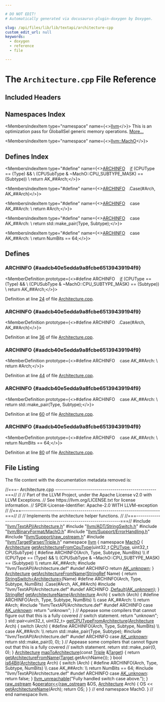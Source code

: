 ```yaml
---

# DO NOT EDIT!
# Automatically generated via docusaurus-plugin-doxygen by Doxygen.

slug: /api/files/lib/lib/textapi/architecture-cpp
custom_edit_url: null
keywords:
  - doxygen
  - reference
  - file

---
```





# The `Architecture.cpp` File Reference

<DoxygenPage pluginConfig={pluginConfig}>



## Included Headers

<IncludesList>
<IncludesListItem
  filePath="llvm/TextAPI/Architecture.h"
  permalink="/docs/api/files/include/include/llvm/include/llvm/textapi/architecture-h"
  isLocal="true" />
<IncludesListItem
  filePath="llvm/ADT/StringSwitch.h"
  permalink="/docs/api/files/include/include/llvm/include/llvm/adt/stringswitch-h"
  isLocal="true" />
<IncludesListItem
  filePath="llvm/BinaryFormat/MachO.h"
  permalink="/docs/api/files/include/include/llvm/include/llvm/binaryformat/macho-h"
  isLocal="true" />
<IncludesListItem
  filePath="llvm/Support/ErrorHandling.h"
  permalink="/docs/api/files/include/include/llvm/include/llvm/support/errorhandling-h"
  isLocal="true" />
<IncludesListItem
  filePath="llvm/Support/raw_ostream.h"
  permalink="/docs/api/files/include/include/llvm/include/llvm/support/raw-ostream-h"
  isLocal="true" />
<IncludesListItem
  filePath="llvm/TargetParser/Triple.h"
  permalink="/docs/api/files/include/include/llvm/include/llvm/targetparser/triple-h"
  isLocal="true" />
<IncludesListItem
  filePath="llvm/TextAPI/Architecture.def"
  permalink=""
  isLocal="true" />
</IncludesList>

## Namespaces Index

<MembersIndex>

<MembersIndexItem
  type="namespace"
  name={<><a href="/docs/api/namespaces/llvm">llvm</a></>}>
This is an optimization pass for GlobalISel generic memory operations. <a href="/docs/api/namespaces/llvm/#details">More...</a>
</MembersIndexItem>

<MembersIndexItem
  type="namespace"
  name={<><a href="/docs/api/namespaces/llvm/macho">llvm::MachO</a></>}>
</MembersIndexItem>

</MembersIndex>

## Defines Index

<MembersIndex>

<MembersIndexItem
  type="#define"
  name={<><a href="#aadcb40e5edda9a8fcbe65139439194f9">ARCHINFO</a>&nbsp;&nbsp;&nbsp;  <a href="/docs/api/files/lib/lib/passes/passbuilderbindings-cpp/#acdfbcf188e2d4a80837e89de2ccdffab">if</a> (CPUType == (Type) &amp;&amp;                                                     \\
      (CPUSubType &amp; ~MachO::CPU&#95;SUBTYPE&#95;MASK) == (Subtype))                    \\
    return AK&#95;##Arch;</>}>
</MembersIndexItem>

<MembersIndexItem
  type="#define"
  name={<><a href="#aadcb40e5edda9a8fcbe65139439194f9">ARCHINFO</a>&nbsp;&nbsp;&nbsp;.Case(#Arch, AK&#95;##Arch)</>}>
</MembersIndexItem>

<MembersIndexItem
  type="#define"
  name={<><a href="#aadcb40e5edda9a8fcbe65139439194f9">ARCHINFO</a>&nbsp;&nbsp;&nbsp;  case AK&#95;##Arch:                                                              \\
    return #Arch;</>}>
</MembersIndexItem>

<MembersIndexItem
  type="#define"
  name={<><a href="#aadcb40e5edda9a8fcbe65139439194f9">ARCHINFO</a>&nbsp;&nbsp;&nbsp;  case AK&#95;##Arch:                                                              \\
    return std::make&#95;pair(Type, Subtype);</>}>
</MembersIndexItem>

<MembersIndexItem
  type="#define"
  name={<><a href="#aadcb40e5edda9a8fcbe65139439194f9">ARCHINFO</a>&nbsp;&nbsp;&nbsp;  case AK&#95;##Arch:                                                              \\
    return NumBits == 64;</>}>
</MembersIndexItem>

</MembersIndex>


<SectionDefinition>

## Defines

### ARCHINFO {#aadcb40e5edda9a8fcbe65139439194f9}

<MemberDefinition
  prototype={<>#define ARCHINFO&nbsp;&nbsp;&nbsp;  <a href="/docs/api/files/lib/lib/passes/passbuilderbindings-cpp/#acdfbcf188e2d4a80837e89de2ccdffab">if</a> (CPUType == (Type) &amp;&amp;                                                     \\
      (CPUSubType &amp; ~MachO::CPU&#95;SUBTYPE&#95;MASK) == (Subtype))                    \\
    return AK&#95;##Arch;</>}>

Definition at line <a href="#l00024">24</a> of file <a href="/docs/api/files/lib/lib/textapi/architecture-cpp">Architecture.cpp</a>.
</MemberDefinition>

### ARCHINFO {#aadcb40e5edda9a8fcbe65139439194f9}

<MemberDefinition
  prototype={<>#define ARCHINFO&nbsp;&nbsp;&nbsp;.Case(#Arch, AK&#95;##Arch)</>}>

Definition at line <a href="#l00036">36</a> of file <a href="/docs/api/files/lib/lib/textapi/architecture-cpp">Architecture.cpp</a>.
</MemberDefinition>

### ARCHINFO {#aadcb40e5edda9a8fcbe65139439194f9}

<MemberDefinition
  prototype={<>#define ARCHINFO&nbsp;&nbsp;&nbsp;  case AK&#95;##Arch:                                                              \\
    return #Arch;</>}>

Definition at line <a href="#l00044">44</a> of file <a href="/docs/api/files/lib/lib/textapi/architecture-cpp">Architecture.cpp</a>.
</MemberDefinition>

### ARCHINFO {#aadcb40e5edda9a8fcbe65139439194f9}

<MemberDefinition
  prototype={<>#define ARCHINFO&nbsp;&nbsp;&nbsp;  case AK&#95;##Arch:                                                              \\
    return std::make&#95;pair(Type, Subtype);</>}>

Definition at line <a href="#l00060">60</a> of file <a href="/docs/api/files/lib/lib/textapi/architecture-cpp">Architecture.cpp</a>.
</MemberDefinition>

### ARCHINFO {#aadcb40e5edda9a8fcbe65139439194f9}

<MemberDefinition
  prototype={<>#define ARCHINFO&nbsp;&nbsp;&nbsp;  case AK&#95;##Arch:                                                              \\
    return NumBits == 64;</>}>

Definition at line <a href="#l00080">80</a> of file <a href="/docs/api/files/lib/lib/textapi/architecture-cpp">Architecture.cpp</a>.
</MemberDefinition>

</SectionDefinition>

## File Listing

The file content with the documentation metadata removed is:

<ProgramListing>

<Link id="l00001" /><CodeLine lineNumber="1"><Highlight kind="comment">//===- Architecture.cpp ---------------------------------------------------===//</Highlight><Highlight kind="normal"></Highlight></CodeLine>
<Link id="l00002" /><CodeLine lineNumber="2"><Highlight kind="normal"></Highlight><Highlight kind="comment">//</Highlight><Highlight kind="normal"></Highlight></CodeLine>
<Link id="l00003" /><CodeLine lineNumber="3"><Highlight kind="normal"></Highlight><Highlight kind="comment">// Part of the LLVM Project, under the Apache License v2.0 with LLVM Exceptions.</Highlight><Highlight kind="normal"></Highlight></CodeLine>
<Link id="l00004" /><CodeLine lineNumber="4"><Highlight kind="normal"></Highlight><Highlight kind="comment">// See https://llvm.org/LICENSE.txt for license information.</Highlight><Highlight kind="normal"></Highlight></CodeLine>
<Link id="l00005" /><CodeLine lineNumber="5"><Highlight kind="normal"></Highlight><Highlight kind="comment">// SPDX-License-Identifier: Apache-2.0 WITH LLVM-exception</Highlight><Highlight kind="normal"></Highlight></CodeLine>
<Link id="l00006" /><CodeLine lineNumber="6"><Highlight kind="normal"></Highlight><Highlight kind="comment">//</Highlight><Highlight kind="normal"></Highlight></CodeLine>
<Link id="l00007" /><CodeLine lineNumber="7"><Highlight kind="normal"></Highlight><Highlight kind="comment">//===----------------------------------------------------------------------===//</Highlight><Highlight kind="normal"></Highlight></CodeLine>
<Link id="l00008" /><CodeLine lineNumber="8"><Highlight kind="normal"></Highlight><Highlight kind="comment">//</Highlight><Highlight kind="normal"></Highlight></CodeLine>
<Link id="l00009" /><CodeLine lineNumber="9"><Highlight kind="normal"></Highlight><Highlight kind="comment">// Implements the architecture helper functions.</Highlight><Highlight kind="normal"></Highlight></CodeLine>
<Link id="l00010" /><CodeLine lineNumber="10"><Highlight kind="normal"></Highlight><Highlight kind="comment">//</Highlight><Highlight kind="normal"></Highlight></CodeLine>
<Link id="l00011" /><CodeLine lineNumber="11"><Highlight kind="normal"></Highlight><Highlight kind="comment">//===----------------------------------------------------------------------===//</Highlight><Highlight kind="normal"></Highlight></CodeLine>
<Link id="l00012" /><CodeLine lineNumber="12"><Highlight kind="normal"></Highlight></CodeLine>
<Link id="l00013" /><CodeLine lineNumber="13"><Highlight kind="normal"></Highlight><Highlight kind="preprocessor">#include &quot;<a href="/docs/api/files/include/include/llvm/include/llvm/textapi/architecture-h">llvm/TextAPI/Architecture.h</a>&quot;</Highlight><Highlight kind="normal"></Highlight></CodeLine>
<Link id="l00014" /><CodeLine lineNumber="14"><Highlight kind="normal"></Highlight><Highlight kind="preprocessor">#include &quot;<a href="/docs/api/files/include/include/llvm/include/llvm/adt/stringswitch-h">llvm/ADT/StringSwitch.h</a>&quot;</Highlight><Highlight kind="normal"></Highlight></CodeLine>
<Link id="l00015" /><CodeLine lineNumber="15"><Highlight kind="normal"></Highlight><Highlight kind="preprocessor">#include &quot;<a href="/docs/api/files/include/include/llvm/include/llvm/binaryformat/macho-h">llvm/BinaryFormat/MachO.h</a>&quot;</Highlight><Highlight kind="normal"></Highlight></CodeLine>
<Link id="l00016" /><CodeLine lineNumber="16"><Highlight kind="normal"></Highlight><Highlight kind="preprocessor">#include &quot;<a href="/docs/api/files/include/include/llvm/include/llvm/support/errorhandling-h">llvm/Support/ErrorHandling.h</a>&quot;</Highlight><Highlight kind="normal"></Highlight></CodeLine>
<Link id="l00017" /><CodeLine lineNumber="17"><Highlight kind="normal"></Highlight><Highlight kind="preprocessor">#include &quot;<a href="/docs/api/files/include/include/llvm/include/llvm/support/raw-ostream-h">llvm/Support/raw&#95;ostream.h</a>&quot;</Highlight><Highlight kind="normal"></Highlight></CodeLine>
<Link id="l00018" /><CodeLine lineNumber="18"><Highlight kind="normal"></Highlight><Highlight kind="preprocessor">#include &quot;<a href="/docs/api/files/include/include/llvm/include/llvm/targetparser/triple-h">llvm/TargetParser/Triple.h</a>&quot;</Highlight><Highlight kind="normal"></Highlight></CodeLine>
<Link id="l00019" /><CodeLine lineNumber="19"><Highlight kind="normal"></Highlight></CodeLine>
<Link id="l00020" /><CodeLine lineNumber="20"><Highlight kind="normal"></Highlight><Highlight kind="keyword">namespace </Highlight><Highlight kind="normal"><a href="/docs/api/namespaces/llvm">llvm</a> &#123;</Highlight></CodeLine>
<Link id="l00021" /><CodeLine lineNumber="21"><Highlight kind="normal"></Highlight><Highlight kind="keyword">namespace </Highlight><Highlight kind="normal"><a href="/docs/api/namespaces/llvm/macho">MachO</a> &#123;</Highlight></CodeLine>
<Link id="l00022" /><CodeLine lineNumber="22"><Highlight kind="normal"></Highlight></CodeLine>
<Link id="l00023" /><CodeLine lineNumber="23" lineLink="/docs/api/namespaces/llvm/macho/#ad65abe44485788236a56a6781189f1eb"><Highlight kind="normal"><a href="/docs/api/namespaces/llvm/macho/#a70477e3fc02b7dbfd59604af47d88397">Architecture</a> <a href="/docs/api/namespaces/llvm/macho/#ad65abe44485788236a56a6781189f1eb">getArchitectureFromCpuType</a>(uint32&#95;t <a href="/docs/api/namespaces/llvm/macho/#af2acbc063e449084ba33f738a700ce47">CPUType</a>, uint32&#95;t CPUSubType) &#123;</Highlight></CodeLine>
<Link id="l00024" /><CodeLine lineNumber="24"><Highlight kind="normal"></Highlight><Highlight kind="preprocessor">#define ARCHINFO(Arch, Type, Subtype, NumBits)                                 \\</Highlight></CodeLine>
<Link id="l00025" /><CodeLine lineNumber="25"><Highlight kind="preprocessor">  if (CPUType == (Type) &amp;&amp;                                                     \\</Highlight></CodeLine>
<Link id="l00026" /><CodeLine lineNumber="26"><Highlight kind="preprocessor">      (CPUSubType &amp; ~MachO::CPU&#95;SUBTYPE&#95;MASK) == (Subtype))                    \\</Highlight></CodeLine>
<Link id="l00027" /><CodeLine lineNumber="27"><Highlight kind="preprocessor">    return AK&#95;##Arch;</Highlight><Highlight kind="normal"></Highlight></CodeLine>
<Link id="l00028" /><CodeLine lineNumber="28"><Highlight kind="normal"></Highlight><Highlight kind="preprocessor">#include &quot;llvm/TextAPI/Architecture.def&quot;</Highlight><Highlight kind="normal"></Highlight></CodeLine>
<Link id="l00029" /><CodeLine lineNumber="29"><Highlight kind="normal"></Highlight><Highlight kind="preprocessor">#undef ARCHINFO</Highlight><Highlight kind="normal"></Highlight></CodeLine>
<Link id="l00030" /><CodeLine lineNumber="30"><Highlight kind="normal"></Highlight></CodeLine>
<Link id="l00031" /><CodeLine lineNumber="31"><Highlight kind="normal">  </Highlight><Highlight kind="keywordflow">return</Highlight><Highlight kind="normal"> <a href="/docs/api/namespaces/llvm/macho/#a70477e3fc02b7dbfd59604af47d88397a3a18faffa4e9a399fd8bb06731321c83">AK&#95;unknown</a>;</Highlight></CodeLine>
<Link id="l00032" /><CodeLine lineNumber="32"><Highlight kind="normal">&#125;</Highlight></CodeLine>
<Link id="l00033" /><CodeLine lineNumber="33"><Highlight kind="normal"></Highlight></CodeLine>
<Link id="l00034" /><CodeLine lineNumber="34" lineLink="/docs/api/namespaces/llvm/macho/#a10005555774b1ad4d2a65a0904f3c573"><Highlight kind="normal"><a href="/docs/api/namespaces/llvm/macho/#a70477e3fc02b7dbfd59604af47d88397">Architecture</a> <a href="/docs/api/namespaces/llvm/macho/#a10005555774b1ad4d2a65a0904f3c573">getArchitectureFromName</a>(<a href="/docs/api/classes/llvm/stringref">StringRef</a> Name) &#123;</Highlight></CodeLine>
<Link id="l00035" /><CodeLine lineNumber="35"><Highlight kind="normal">  </Highlight><Highlight kind="keywordflow">return</Highlight><Highlight kind="normal"> <a href="/docs/api/classes/llvm/stringswitch">StringSwitch&lt;Architecture&gt;</a>(Name)</Highlight></CodeLine>
<Link id="l00036" /><CodeLine lineNumber="36"><Highlight kind="normal"></Highlight><Highlight kind="preprocessor">#define ARCHINFO(Arch, Type, Subtype, NumBits) .Case(#Arch, AK&#95;##Arch)</Highlight><Highlight kind="normal"></Highlight></CodeLine>
<Link id="l00037" /><CodeLine lineNumber="37"><Highlight kind="normal"></Highlight><Highlight kind="preprocessor">#include &quot;llvm/TextAPI/Architecture.def&quot;</Highlight><Highlight kind="normal"></Highlight></CodeLine>
<Link id="l00038" /><CodeLine lineNumber="38"><Highlight kind="normal"></Highlight><Highlight kind="preprocessor">#undef ARCHINFO</Highlight><Highlight kind="normal"></Highlight></CodeLine>
<Link id="l00039" /><CodeLine lineNumber="39"><Highlight kind="normal">      .<a href="/docs/api/classes/llvm/stringswitch/#a7f0e82e8a818ca43926fceb49be81661">Default</a>(<a href="/docs/api/namespaces/llvm/macho/#a70477e3fc02b7dbfd59604af47d88397a3a18faffa4e9a399fd8bb06731321c83">AK&#95;unknown</a>);</Highlight></CodeLine>
<Link id="l00040" /><CodeLine lineNumber="40"><Highlight kind="normal">&#125;</Highlight></CodeLine>
<Link id="l00041" /><CodeLine lineNumber="41"><Highlight kind="normal"></Highlight></CodeLine>
<Link id="l00042" /><CodeLine lineNumber="42" lineLink="/docs/api/namespaces/llvm/macho/#a2a0395d53f0485827bc5782c0b64a4e8"><Highlight kind="normal"><a href="/docs/api/classes/llvm/stringref">StringRef</a> <a href="/docs/api/namespaces/llvm/macho/#a2a0395d53f0485827bc5782c0b64a4e8">getArchitectureName</a>(<a href="/docs/api/namespaces/llvm/macho/#a70477e3fc02b7dbfd59604af47d88397">Architecture</a> Arch) &#123;</Highlight></CodeLine>
<Link id="l00043" /><CodeLine lineNumber="43"><Highlight kind="normal">  </Highlight><Highlight kind="keywordflow">switch</Highlight><Highlight kind="normal"> (Arch) &#123;</Highlight></CodeLine>
<Link id="l00044" /><CodeLine lineNumber="44"><Highlight kind="normal"></Highlight><Highlight kind="preprocessor">#define ARCHINFO(Arch, Type, Subtype, NumBits)                                 \\</Highlight></CodeLine>
<Link id="l00045" /><CodeLine lineNumber="45"><Highlight kind="preprocessor">  case AK&#95;##Arch:                                                              \\</Highlight></CodeLine>
<Link id="l00046" /><CodeLine lineNumber="46"><Highlight kind="preprocessor">    return #Arch;</Highlight><Highlight kind="normal"></Highlight></CodeLine>
<Link id="l00047" /><CodeLine lineNumber="47"><Highlight kind="normal"></Highlight><Highlight kind="preprocessor">#include &quot;llvm/TextAPI/Architecture.def&quot;</Highlight><Highlight kind="normal"></Highlight></CodeLine>
<Link id="l00048" /><CodeLine lineNumber="48"><Highlight kind="normal"></Highlight><Highlight kind="preprocessor">#undef ARCHINFO</Highlight><Highlight kind="normal"></Highlight></CodeLine>
<Link id="l00049" /><CodeLine lineNumber="49"><Highlight kind="normal">  </Highlight><Highlight kind="keywordflow">case</Highlight><Highlight kind="normal"> <a href="/docs/api/namespaces/llvm/macho/#a70477e3fc02b7dbfd59604af47d88397a3a18faffa4e9a399fd8bb06731321c83">AK&#95;unknown</a>:</Highlight></CodeLine>
<Link id="l00050" /><CodeLine lineNumber="50"><Highlight kind="normal">    </Highlight><Highlight kind="keywordflow">return</Highlight><Highlight kind="normal"> </Highlight><Highlight kind="stringliteral">&quot;unknown&quot;</Highlight><Highlight kind="normal">;</Highlight></CodeLine>
<Link id="l00051" /><CodeLine lineNumber="51"><Highlight kind="normal">  &#125;</Highlight></CodeLine>
<Link id="l00052" /><CodeLine lineNumber="52"><Highlight kind="normal"></Highlight></CodeLine>
<Link id="l00053" /><CodeLine lineNumber="53"><Highlight kind="normal">  </Highlight><Highlight kind="comment">// Appease some compilers that cannot figure out that this is a fully covered</Highlight><Highlight kind="normal"></Highlight></CodeLine>
<Link id="l00054" /><CodeLine lineNumber="54"><Highlight kind="normal">  </Highlight><Highlight kind="comment">// switch statement.</Highlight><Highlight kind="normal"></Highlight></CodeLine>
<Link id="l00055" /><CodeLine lineNumber="55"><Highlight kind="normal">  </Highlight><Highlight kind="keywordflow">return</Highlight><Highlight kind="normal"> </Highlight><Highlight kind="stringliteral">&quot;unknown&quot;</Highlight><Highlight kind="normal">;</Highlight></CodeLine>
<Link id="l00056" /><CodeLine lineNumber="56"><Highlight kind="normal">&#125;</Highlight></CodeLine>
<Link id="l00057" /><CodeLine lineNumber="57"><Highlight kind="normal"></Highlight></CodeLine>
<Link id="l00058" /><CodeLine lineNumber="58" lineLink="/docs/api/namespaces/llvm/macho/#a355a6bd5d3a13447ba017b362d4f5ca8"><Highlight kind="normal">std::pair&lt;uint32&#95;t, uint32&#95;t&gt; <a href="/docs/api/namespaces/llvm/macho/#a355a6bd5d3a13447ba017b362d4f5ca8">getCPUTypeFromArchitecture</a>(<a href="/docs/api/namespaces/llvm/macho/#a70477e3fc02b7dbfd59604af47d88397">Architecture</a> Arch) &#123;</Highlight></CodeLine>
<Link id="l00059" /><CodeLine lineNumber="59"><Highlight kind="normal">  </Highlight><Highlight kind="keywordflow">switch</Highlight><Highlight kind="normal"> (Arch) &#123;</Highlight></CodeLine>
<Link id="l00060" /><CodeLine lineNumber="60"><Highlight kind="normal"></Highlight><Highlight kind="preprocessor">#define ARCHINFO(Arch, Type, Subtype, NumBits)                                 \\</Highlight></CodeLine>
<Link id="l00061" /><CodeLine lineNumber="61"><Highlight kind="preprocessor">  case AK&#95;##Arch:                                                              \\</Highlight></CodeLine>
<Link id="l00062" /><CodeLine lineNumber="62"><Highlight kind="preprocessor">    return std::make&#95;pair(Type, Subtype);</Highlight><Highlight kind="normal"></Highlight></CodeLine>
<Link id="l00063" /><CodeLine lineNumber="63"><Highlight kind="normal"></Highlight><Highlight kind="preprocessor">#include &quot;llvm/TextAPI/Architecture.def&quot;</Highlight><Highlight kind="normal"></Highlight></CodeLine>
<Link id="l00064" /><CodeLine lineNumber="64"><Highlight kind="normal"></Highlight><Highlight kind="preprocessor">#undef ARCHINFO</Highlight><Highlight kind="normal"></Highlight></CodeLine>
<Link id="l00065" /><CodeLine lineNumber="65"><Highlight kind="normal">  </Highlight><Highlight kind="keywordflow">case</Highlight><Highlight kind="normal"> <a href="/docs/api/namespaces/llvm/macho/#a70477e3fc02b7dbfd59604af47d88397a3a18faffa4e9a399fd8bb06731321c83">AK&#95;unknown</a>:</Highlight></CodeLine>
<Link id="l00066" /><CodeLine lineNumber="66"><Highlight kind="normal">    </Highlight><Highlight kind="keywordflow">return</Highlight><Highlight kind="normal"> std::make&#95;pair(0, 0);</Highlight></CodeLine>
<Link id="l00067" /><CodeLine lineNumber="67"><Highlight kind="normal">  &#125;</Highlight></CodeLine>
<Link id="l00068" /><CodeLine lineNumber="68"><Highlight kind="normal"></Highlight></CodeLine>
<Link id="l00069" /><CodeLine lineNumber="69"><Highlight kind="normal">  </Highlight><Highlight kind="comment">// Appease some compilers that cannot figure out that this is a fully covered</Highlight><Highlight kind="normal"></Highlight></CodeLine>
<Link id="l00070" /><CodeLine lineNumber="70"><Highlight kind="normal">  </Highlight><Highlight kind="comment">// switch statement.</Highlight><Highlight kind="normal"></Highlight></CodeLine>
<Link id="l00071" /><CodeLine lineNumber="71"><Highlight kind="normal">  </Highlight><Highlight kind="keywordflow">return</Highlight><Highlight kind="normal"> std::make&#95;pair(0, 0);</Highlight></CodeLine>
<Link id="l00072" /><CodeLine lineNumber="72"><Highlight kind="normal">&#125;</Highlight></CodeLine>
<Link id="l00073" /><CodeLine lineNumber="73"><Highlight kind="normal"></Highlight></CodeLine>
<Link id="l00074" /><CodeLine lineNumber="74" lineLink="/docs/api/namespaces/llvm/macho/#ac65f424efa3af89c66f5c8ce5eaecc8c"><Highlight kind="normal"><a href="/docs/api/namespaces/llvm/macho/#a70477e3fc02b7dbfd59604af47d88397">Architecture</a> <a href="/docs/api/namespaces/llvm/macho/#ac65f424efa3af89c66f5c8ce5eaecc8c">mapToArchitecture</a>(</Highlight><Highlight kind="keyword">const</Highlight><Highlight kind="normal"> <a href="/docs/api/classes/llvm/triple">Triple</a> &amp;<a href="/docs/api/classes/llvm/macho/target">Target</a>) &#123;</Highlight></CodeLine>
<Link id="l00075" /><CodeLine lineNumber="75"><Highlight kind="normal">  </Highlight><Highlight kind="keywordflow">return</Highlight><Highlight kind="normal"> <a href="/docs/api/namespaces/llvm/macho/#a10005555774b1ad4d2a65a0904f3c573">getArchitectureFromName</a>(<a href="/docs/api/classes/llvm/macho/target">Target</a>.getArchName());</Highlight></CodeLine>
<Link id="l00076" /><CodeLine lineNumber="76"><Highlight kind="normal">&#125;</Highlight></CodeLine>
<Link id="l00077" /><CodeLine lineNumber="77"><Highlight kind="normal"></Highlight></CodeLine>
<Link id="l00078" /><CodeLine lineNumber="78" lineLink="/docs/api/namespaces/llvm/macho/#a50d5f7cc308bf35bae8e79660f273dfa"><Highlight kind="normal"></Highlight><Highlight kind="keywordtype">bool</Highlight><Highlight kind="normal"> <a href="/docs/api/namespaces/llvm/macho/#a50d5f7cc308bf35bae8e79660f273dfa">is64Bit</a>(<a href="/docs/api/namespaces/llvm/macho/#a70477e3fc02b7dbfd59604af47d88397">Architecture</a> Arch) &#123;</Highlight></CodeLine>
<Link id="l00079" /><CodeLine lineNumber="79"><Highlight kind="normal">  </Highlight><Highlight kind="keywordflow">switch</Highlight><Highlight kind="normal"> (Arch) &#123;</Highlight></CodeLine>
<Link id="l00080" /><CodeLine lineNumber="80"><Highlight kind="normal"></Highlight><Highlight kind="preprocessor">#define ARCHINFO(Arch, Type, Subtype, NumBits)                                 \\</Highlight></CodeLine>
<Link id="l00081" /><CodeLine lineNumber="81"><Highlight kind="preprocessor">  case AK&#95;##Arch:                                                              \\</Highlight></CodeLine>
<Link id="l00082" /><CodeLine lineNumber="82"><Highlight kind="preprocessor">    return NumBits == 64;</Highlight><Highlight kind="normal"></Highlight></CodeLine>
<Link id="l00083" /><CodeLine lineNumber="83"><Highlight kind="normal"></Highlight><Highlight kind="preprocessor">#include &quot;llvm/TextAPI/Architecture.def&quot;</Highlight><Highlight kind="normal"></Highlight></CodeLine>
<Link id="l00084" /><CodeLine lineNumber="84"><Highlight kind="normal"></Highlight><Highlight kind="preprocessor">#undef ARCHINFO</Highlight><Highlight kind="normal"></Highlight></CodeLine>
<Link id="l00085" /><CodeLine lineNumber="85"><Highlight kind="normal">  </Highlight><Highlight kind="keywordflow">case</Highlight><Highlight kind="normal"> <a href="/docs/api/namespaces/llvm/macho/#a70477e3fc02b7dbfd59604af47d88397a3a18faffa4e9a399fd8bb06731321c83">AK&#95;unknown</a>:</Highlight></CodeLine>
<Link id="l00086" /><CodeLine lineNumber="86"><Highlight kind="normal">    </Highlight><Highlight kind="keywordflow">return</Highlight><Highlight kind="normal"> </Highlight><Highlight kind="keyword">false</Highlight><Highlight kind="normal">;</Highlight></CodeLine>
<Link id="l00087" /><CodeLine lineNumber="87"><Highlight kind="normal">  &#125;</Highlight></CodeLine>
<Link id="l00088" /><CodeLine lineNumber="88"><Highlight kind="normal"></Highlight></CodeLine>
<Link id="l00089" /><CodeLine lineNumber="89"><Highlight kind="normal">  <a href="/docs/api/files/include/include/llvm/include/llvm/support/errorhandling-h/#ace243f5c25697a1107cce46626b3dc94">llvm&#95;unreachable</a>(</Highlight><Highlight kind="stringliteral">&quot;Fully handled switch case above.&quot;</Highlight><Highlight kind="normal">);</Highlight></CodeLine>
<Link id="l00090" /><CodeLine lineNumber="90"><Highlight kind="normal">&#125;</Highlight></CodeLine>
<Link id="l00091" /><CodeLine lineNumber="91"><Highlight kind="normal"></Highlight></CodeLine>
<Link id="l00092" /><CodeLine lineNumber="92" lineLink="/docs/api/namespaces/llvm/macho/#ac1a67dc2ed4b20506236a3f656c1b506"><Highlight kind="normal"><a href="/docs/api/classes/llvm/raw-ostream">raw&#95;ostream</a> &amp;<a href="/docs/api/namespaces/llvm/macho/#ac1a67dc2ed4b20506236a3f656c1b506">operator&lt;&lt;</a>(<a href="/docs/api/classes/llvm/raw-ostream">raw&#95;ostream</a> &amp;OS, <a href="/docs/api/namespaces/llvm/macho/#a70477e3fc02b7dbfd59604af47d88397">Architecture</a> Arch) &#123;</Highlight></CodeLine>
<Link id="l00093" /><CodeLine lineNumber="93"><Highlight kind="normal">  OS &lt;&lt; <a href="/docs/api/namespaces/llvm/macho/#a2a0395d53f0485827bc5782c0b64a4e8">getArchitectureName</a>(Arch);</Highlight></CodeLine>
<Link id="l00094" /><CodeLine lineNumber="94"><Highlight kind="normal">  </Highlight><Highlight kind="keywordflow">return</Highlight><Highlight kind="normal"> OS;</Highlight></CodeLine>
<Link id="l00095" /><CodeLine lineNumber="95"><Highlight kind="normal">&#125;</Highlight></CodeLine>
<Link id="l00096" /><CodeLine lineNumber="96"><Highlight kind="normal"></Highlight></CodeLine>
<Link id="l00097" /><CodeLine lineNumber="97"><Highlight kind="normal">&#125; </Highlight><Highlight kind="comment">// end namespace MachO.</Highlight><Highlight kind="normal"></Highlight></CodeLine>
<Link id="l00098" /><CodeLine lineNumber="98"><Highlight kind="normal">&#125; </Highlight><Highlight kind="comment">// end namespace llvm.</Highlight><Highlight kind="normal"></Highlight></CodeLine>

</ProgramListing>

</DoxygenPage>

